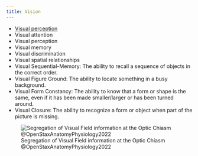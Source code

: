 ```yaml
---
title: Vision
---
```



- [Visual perception]({{< var ref-perception.visual >}})
- Visual attention
- Visual perception
- Visual memory
- Visual discrimination
- Visual spatial relationships
- Visual Sequential-Memory: The ability to recall a sequence of objects in the correct order.
- Visual Figure Ground: The ability to locate something in a busy background.
- Visual Form Constancy: The ability to know that a form or shape is the same, even if it has been made smaller/larger or has been turned around.
- Visual Closure: The ability to recognize a form or object when part of the picture is missing.



![Segregation of Visual Field information at the Optic Chiasm @OpenStaxAnatomyPhysiology2022](/The Archive/Images/OpenStax Anatomy and Physiology 2e/fig14.22 openstax Segregation of Visual Field Information at the Optic Chiasm.jpeg){#fig-openstax-fig14.22}